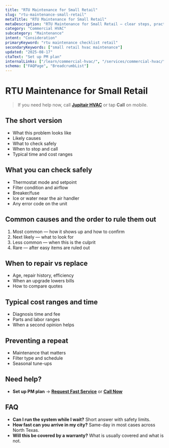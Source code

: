 ```yaml
---
title: "RTU Maintenance for Small Retail"
slug: "rtu-maintenance-small-retail"
metaTitle: "RTU Maintenance for Small Retail"
metaDescription: "RTU Maintenance for Small Retail — clear steps, practical fixes, and when to call a pro in North Texas."
category: "Commercial HVAC"
subcategory: "Maintenance"
intent: "Consideration"
primaryKeyword: "rtu maintenance checklist retail"
secondaryKeywords: ["small retail hvac maintenance"]
updated: "2025-08-17"
ctaText: "Set up PM plan"
internalLinks: ["/learn/commercial-hvac/", "/services/commercial-hvac/"]
schema: ["FAQPage", "BreadcrumbList"]
---
```

# RTU Maintenance for Small Retail

> If you need help now, call **[Jupitair HVAC](/contact)** or tap **Call** on mobile.

## The short version
- What this problem looks like
- Likely causes
- What to check safely
- When to stop and call
- Typical time and cost ranges

## What you can check safely
- Thermostat mode and setpoint
- Filter condition and airflow
- Breaker/fuse
- Ice or water near the air handler
- Any error code on the unit

## Common causes and the order to rule them out
1. Most common — how it shows up and how to confirm
2. Next likely — what to look for
3. Less common — when this is the culprit
4. Rare — after easy items are ruled out

## When to repair vs replace
- Age, repair history, efficiency
- When an upgrade lowers bills
- How to compare quotes

## Typical cost ranges and time
- Diagnosis time and fee
- Parts and labor ranges
- When a second opinion helps

## Preventing a repeat
- Maintenance that matters
- Filter type and schedule
- Seasonal tune-ups

## Need help?
- **Set up PM plan** → **[Request Fast Service](/contact)** or **[Call Now](tel:+1-XXX-XXX-XXXX)**

## FAQ
- **Can I run the system while I wait?** Short answer with safety limits.
- **How fast can you arrive in my city?** Same-day in most cases across North Texas.
- **Will this be covered by a warranty?** What is usually covered and what is not.
